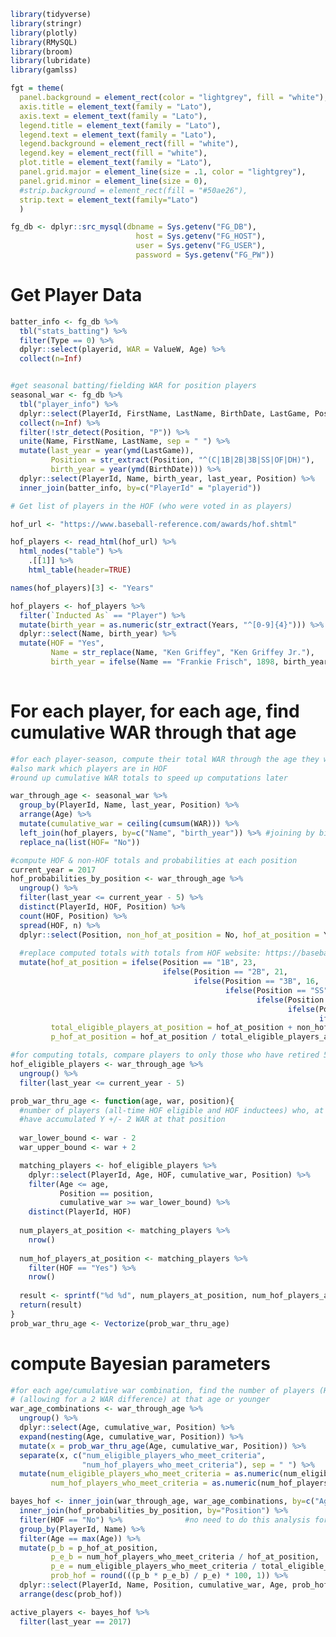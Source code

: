 ```r
library(tidyverse)
library(stringr)
library(plotly)
library(RMySQL)
library(broom)
library(lubridate)
library(gamlss)

fgt = theme(
  panel.background = element_rect(color = "lightgrey", fill = "white"),
  axis.title = element_text(family = "Lato"),
  axis.text = element_text(family = "Lato"),
  legend.title = element_text(family = "Lato"),
  legend.text = element_text(family = "Lato"),
  legend.background = element_rect(fill = "white"),
  legend.key = element_rect(fill = "white"),
  plot.title = element_text(family = "Lato"),
  panel.grid.major = element_line(size = .1, color = "lightgrey"),
  panel.grid.minor = element_line(size = 0),
  #strip.background = element_rect(fill = "#50ae26"),
  strip.text = element_text(family="Lato")
  )

fg_db <- dplyr::src_mysql(dbname = Sys.getenv("FG_DB"), 
                            host = Sys.getenv("FG_HOST"), 
                            user = Sys.getenv("FG_USER"),
                            password = Sys.getenv("FG_PW"))

```


# Get Player Data

```r

batter_info <- fg_db %>%
  tbl("stats_batting") %>%
  filter(Type == 0) %>%
  dplyr::select(playerid, WAR = ValueW, Age) %>%
  collect(n=Inf)


#get seasonal batting/fielding WAR for position players
seasonal_war <- fg_db %>%
  tbl("player_info") %>%
  dplyr::select(PlayerId, FirstName, LastName, BirthDate, LastGame, Position) %>%
  collect(n=Inf) %>%
  filter(!str_detect(Position, "P")) %>%
  unite(Name, FirstName, LastName, sep = " ") %>%
  mutate(last_year = year(ymd(LastGame)),
         Position = str_extract(Position, "^(C|1B|2B|3B|SS|OF|DH)"),    #extract primary position from dataset
         birth_year = year(ymd(BirthDate))) %>%   
  dplyr::select(PlayerId, Name, birth_year, last_year, Position) %>%
  inner_join(batter_info, by=c("PlayerId" = "playerid")) 

# Get list of players in the HOF (who were voted in as players)

hof_url <- "https://www.baseball-reference.com/awards/hof.shtml"

hof_players <- read_html(hof_url) %>%
  html_nodes("table") %>%
    .[[1]] %>%
    html_table(header=TRUE)

names(hof_players)[3] <- "Years"

hof_players <- hof_players %>%
  filter(`Inducted As` == "Player") %>%
  mutate(birth_year = as.numeric(str_extract(Years, "^[0-9]{4}"))) %>%
  dplyr::select(Name, birth_year) %>%
  mutate(HOF = "Yes",
         Name = str_replace(Name, "Ken Griffey", "Ken Griffey Jr."),
         birth_year = ifelse(Name == "Frankie Frisch", 1898, birth_year))
  
```


# For each player, for each age, find cumulative WAR through that age



```r
#for each player-season, compute their total WAR through the age they were that season
#also mark which players are in HOF
#round up cumulative WAR totals to speed up computations later

war_through_age <- seasonal_war %>%
  group_by(PlayerId, Name, last_year, Position) %>%
  arrange(Age) %>%
  mutate(cumulative_war = ceiling(cumsum(WAR))) %>%
  left_join(hof_players, by=c("Name", "birth_year")) %>% #joining by birth year prevents mis-identifying players w/same name
  replace_na(list(HOF= "No"))

#compute HOF & non-HOF totals and probabilities at each position
current_year = 2017
hof_probabilities_by_position <- war_through_age %>% 
  ungroup() %>% 
  filter(last_year <= current_year - 5) %>%
  distinct(PlayerId, HOF, Position) %>%
  count(HOF, Position) %>% 
  spread(HOF, n) %>%
  dplyr::select(Position, non_hof_at_position = No, hof_at_position = Yes) %>%
  
  #replace computed totals with totals from HOF website: https://baseballhall.org/hall-of-famers/hall-of-famers-by-position
  mutate(hof_at_position = ifelse(Position == "1B", 23,
                                  ifelse(Position == "2B", 21,
                                         ifelse(Position == "3B", 16,
                                                ifelse(Position == "SS", 24,
                                                       ifelse(Position == "C", 18,
                                                              ifelse(Position == "OF", 70,
                                                                     ifelse(Position == "DH", 0, hof_at_position))))))),
         total_eligible_players_at_position = hof_at_position + non_hof_at_position,
         p_hof_at_position = hof_at_position / total_eligible_players_at_position)

#for computing totals, compare players to only those who have retired 5 years ago or earlier.
hof_eligible_players <- war_through_age %>%
  ungroup() %>%
  filter(last_year <= current_year - 5)

prob_war_thru_age <- function(age, war, position){
  #number of players (all-time HOF eligible and HOF inductees) who, at age X or younger, 
  #have accumulated Y +/- 2 WAR at that position
  
  war_lower_bound <- war - 2
  war_upper_bound <- war + 2

  matching_players <- hof_eligible_players %>%
    dplyr::select(PlayerId, Age, HOF, cumulative_war, Position) %>%
    filter(Age <= age,
           Position == position,
           cumulative_war >= war_lower_bound) %>%
    distinct(PlayerId, HOF)
  
  num_players_at_position <- matching_players %>%
    nrow()
  
  num_hof_players_at_position <- matching_players %>%
    filter(HOF == "Yes") %>%
    nrow()
  
  result <- sprintf("%d %d", num_players_at_position, num_hof_players_at_position)
  return(result)
}
prob_war_thru_age <- Vectorize(prob_war_thru_age)
```

# compute Bayesian parameters

```r

#for each age/cumulative war combination, find the number of players (HOF & non-HOF) who achieved at least that total,
# (allowing for a 2 WAR difference) at that age or younger
war_age_combinations <- war_through_age %>%
  ungroup() %>%
  dplyr::select(Age, cumulative_war, Position) %>%
  expand(nesting(Age, cumulative_war, Position)) %>%
  mutate(x = prob_war_thru_age(Age, cumulative_war, Position)) %>%
  separate(x, c("num_eligible_players_who_meet_criteria", 
                "num_hof_players_who_meet_criteria"), sep = " ") %>%
  mutate(num_eligible_players_who_meet_criteria = as.numeric(num_eligible_players_who_meet_criteria),
         num_hof_players_who_meet_criteria = as.numeric(num_hof_players_who_meet_criteria))

bayes_hof <- inner_join(war_through_age, war_age_combinations, by=c("Age", "cumulative_war", "Position")) %>%
  inner_join(hof_probabilities_by_position, by="Position") %>%
  filter(HOF == "No") %>%              #no need to do this analysis for HOF inductees
  group_by(PlayerId, Name) %>%
  filter(Age == max(Age)) %>%
  mutate(p_b = p_hof_at_position,
         p_e_b = num_hof_players_who_meet_criteria / hof_at_position,
         p_e = num_eligible_players_who_meet_criteria / total_eligible_players_at_position,
         prob_hof = round(((p_b * p_e_b) / p_e) * 100, 1)) %>%
  dplyr::select(PlayerId, Name, Position, cumulative_war, Age, prob_hof, everything(), -WAR, -HOF) %>%
  arrange(desc(prob_hof))

active_players <- bayes_hof %>%
  filter(last_year == 2017)

  
```


